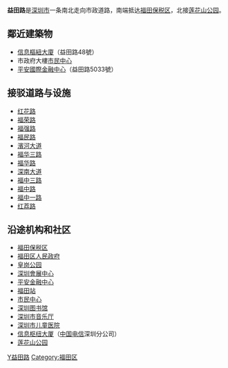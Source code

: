 {{Infobox China Road
|路牌类型=Shenzhen
|中文道路名称=益田路
|道路英文名=Yitian Rd
|图片=
|图片说明=
|道路属性=主干路
|道路方向=NS
|道路总长度=
|车速限制=
|行车线数量=
|所在地区={{CHN}}[[广东省|广东省]][[深圳市|深圳市]][[福田区|福田区]]
|起点=[[福田保税区|福田保税区]]
|终点=[[莲花山公园|莲花山公园]]
|道路命名日期=
|命名缘由=
|道路旧名=
|道路动工日期=
|通车日期=
|路段主要建筑=
}}
'''益田路'''是[[深圳市|深圳市]]一条南北走向市政道路，南端抵达[[福田保税区|福田保税区]]，北接[[莲花山公园|莲花山公园]]。

==鄰近建築物==
*[[信息樞紐大廈|信息樞紐大廈]]（益田路48號）
*市政府大樓[[市民中心_(深圳)|市民中心]]
*[[平安國際金融中心|平安國際金融中心]]（益田路5033號）

==接驳道路与设施==
*[[红花路|红花路]]
*[[福荣路|福荣路]]
*[[福强路|福强路]]
*[[福民路|福民路]]
*[[濱河大道|濱河大道]]
*[[福华三路|福华三路]]
*[[福华路|福华路]]
*[[深南大道|深南大道]]
*[[福中三路|福中三路]]
*[[福中路|福中路]]
*[[福中一路|福中一路]]
*[[红荔路|红荔路]]

==沿途机构和社区==
*[[福田保税区|福田保税区]]
*[[福田区人民政府|福田区人民政府]]
*[[皇岗公园|皇岗公园]]
*[[深圳會展中心|深圳會展中心]]
*[[平安金融中心|平安金融中心]]
*[[福田站|福田站]]
*[[市民中心_(深圳)|市民中心]]
*[[深圳图书馆|深圳图书馆]]
*[[深圳市音乐厅|深圳市音乐厅]]
*[[深圳市儿童医院|深圳市儿童医院]]
*[[信息枢纽大厦|信息枢纽大厦]]（[[中国电信|中国电信]]深圳分公司）
*[[莲花山公园|莲花山公园]]

{{深圳市小作品}}
{{深圳市主要道路}}

[[Category:深圳道路|Y益田路]]
[[Category:福田区|Category:福田区]]